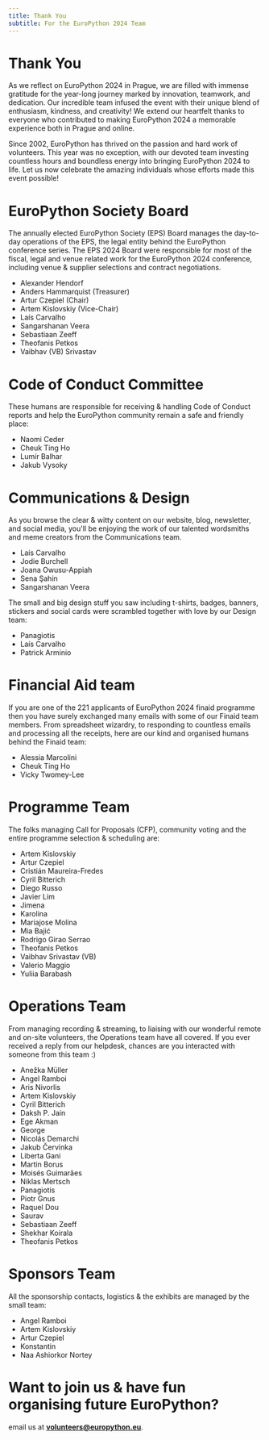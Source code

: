 ```yaml
---
title: Thank You
subtitle: For the EuroPython 2024 Team
---
```


# Thank You

As we reflect on EuroPython 2024 in Prague, we are filled with immense gratitude for the year-long journey marked by innovation, teamwork, and dedication. Our incredible team infused the event with their unique blend of enthusiasm, kindness, and creativity! We extend our heartfelt thanks to everyone who contributed to making EuroPython 2024 a memorable experience both in Prague and online.

Since 2002, EuroPython has thrived on the passion and hard work of volunteers. This year was no exception, with our devoted team investing countless hours and boundless energy into bringing EuroPython 2024 to life. Let us now celebrate the amazing individuals whose efforts made this event possible!


# EuroPython Society Board

The annually elected EuroPython Society (EPS) Board manages the day-to-day operations of the EPS, the legal entity behind the EuroPython conference series. The EPS 2024 Board were responsible for most of the fiscal, legal and venue related work for the EuroPython 2024 conference, including venue & supplier selections and contract negotiations.

- Alexander Hendorf
- Anders Hammarquist (Treasurer)
- Artur Czepiel (Chair)
- Artem Kislovskiy (Vice-Chair)
- Laís Carvalho
- Sangarshanan Veera
- Sebastiaan Zeeff
- Theofanis Petkos
- Vaibhav (VB) Srivastav


# Code of Conduct Committee

These humans are responsible for receiving & handling Code of Conduct reports and help the EuroPython community remain a safe and friendly place:

- Naomi Ceder
- Cheuk Ting Ho
- Lumír Balhar
- Jakub Vysoky

# Communications & Design

As you browse the clear & witty content on our website, blog, newsletter, and social media, you'll be enjoying the work of our talented wordsmiths and meme creators from the Communications team.

- Laís Carvalho
- Jodie Burchell
- Joana Owusu-Appiah
- Sena Şahin
- Sangarshanan Veera

The small and big design stuff you saw including t-shirts, badges, banners, stickers and social cards were scrambled together with love by our Design team:

- Panagiotis
- Laís Carvalho
- Patrick Arminio


# Financial Aid team

If you are one of the 221 applicants of EuroPython 2024 finaid programme then you have surely exchanged many emails with some of our Finaid team members. From spreadsheet wizardry, to responding to countless emails and processing all the receipts, here are our kind and organised humans behind the Finaid team:

- Alessia Marcolini
- Cheuk Ting Ho
- Vicky Twomey-Lee


# Programme Team

The folks managing Call for Proposals (CFP), community voting and the entire programme selection & scheduling are:

- Artem Kislovskiy
- Artur Czepiel
- Cristián Maureira-Fredes
- Cyril Bitterich
- Diego Russo
- Javier Lim
- Jimena
- Karolina
- Mariajose Molina
- Mia Bajić
- Rodrigo Girao Serrao
- Theofanis Petkos
- Vaibhav Srivastav (VB)
- Valerio Maggio
- Yuliia Barabash


# Operations Team

From managing recording & streaming, to liaising with our wonderful remote and on-site volunteers, the Operations team have all covered. If you ever received a reply from our helpdesk, chances are you interacted with someone from this team :)

- Anežka Müller
- Angel Ramboi
- Aris Nivorlis
- Artem Kislovskiy
- Cyril Bitterich
- Daksh P. Jain
- Ege Akman
- George
- Nicolás Demarchi
- Jakub Červinka
- Liberta Gani
- Martin Borus
- Moisés Guimarães
- Niklas Mertsch
- Panagiotis
- Piotr Gnus
- Raquel Dou
- Saurav
- Sebastiaan Zeeff
- Shekhar Koirala
- Theofanis Petkos


# Sponsors Team

All the sponsorship contacts, logistics & the exhibits are managed by the small team:

- Angel Ramboi
- Artem Kislovskiy
- Artur Czepiel
- Konstantin
- Naa Ashiorkor Nortey



# Want to join us & have fun organising future EuroPython?

email us at **volunteers@europython.eu**.
